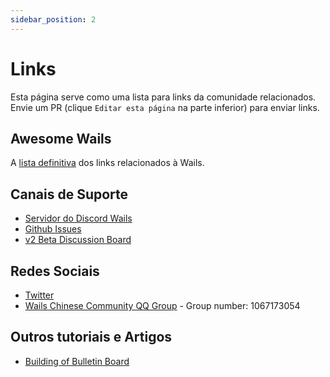 ```yaml
---
sidebar_position: 2
---
```


# Links

Esta página serve como uma lista para links da comunidade relacionados. Envie um PR (clique `Editar esta página` na parte inferior) para enviar links.

## Awesome Wails

A [lista definitiva](https://github.com/wailsapp/awesome-wails) dos links relacionados à Wails.

## Canais de Suporte

- [Servidor do Discord Wails](https://discord.gg/JDdSxwjhGf)
- [Github Issues](https://github.com/AlpineAIO/wails/issues)
- [v2 Beta Discussion Board](https://github.com/AlpineAIO/wails/discussions/828)

## Redes Sociais

- [Twitter](https://twitter.com/wailsapp)
- [Wails Chinese Community QQ Group](https://qm.qq.com/cgi-bin/qm/qr?k=PmIURne5hFGNd7QWzW5qd6FV-INEjNJv&jump_from=webapi) - Group number: 1067173054

## Outros tutoriais e Artigos

- [Building of Bulletin Board](https://blog.customct.com/building-bulletin-board)
